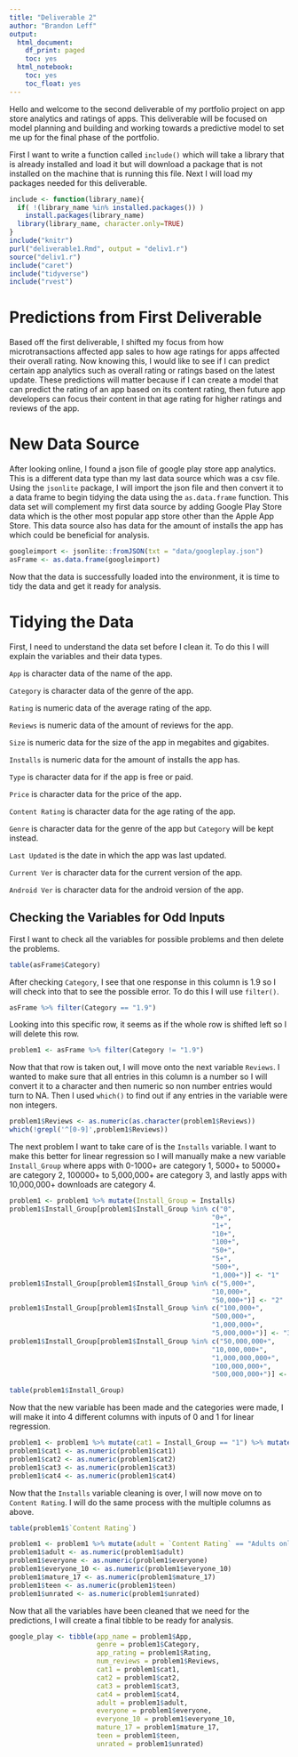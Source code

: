 ```yaml
---
title: "Deliverable 2"
author: "Brandon Leff"
output:
  html_document:
    df_print: paged
    toc: yes
  html_notebook:
    toc: yes
    toc_float: yes
---
```


Hello and welcome to the second deliverable of my portfolio project on app store analytics and ratings of apps. This deliverable will be focused on model planning and building and working towards a predictive model to set me up for the final phase of the portfolio.

First I want to write a function called `include()` which will take a library that is already installed and load it but will download a package that is not installed on the machine that is running this file. Next I will load my packages needed for this deliverable.
```r
include <- function(library_name){
  if( !(library_name %in% installed.packages()) )
    install.packages(library_name) 
  library(library_name, character.only=TRUE)
}
include("knitr")
purl("deliverable1.Rmd", output = "deliv1.r")
source("deliv1.r")
include("caret")
include("tidyverse")
include("rvest")
```

# Predictions from First Deliverable

Based off the first deliverable, I shifted my focus from how microtransactions affected app sales to how age ratings for apps affected their overall rating. Now knowing this, I would like to see if I can predict certain app analytics such as overall rating or ratings based on the latest update. These predictions will matter because if I can create a model that can predict the rating of an app based on its content rating, then future app developers can focus their content in that age rating for higher ratings and reviews of the app.

# New Data Source

After looking online, I found a json file of google play store app analytics. This is a different data type than my last data source which was a csv file. Using the `jsonlite` package, I will import the json file and then convert it to a data frame to begin tidying the data using the `as.data.frame` function. This data set will complement my first data source by adding Google Play Store data which is the other most popular app store other than the Apple App Store. This data source also has data for the amount of installs the app has which could be beneficial for analysis.

```r
googleimport <- jsonlite::fromJSON(txt = "data/googleplay.json")
asFrame <- as.data.frame(googleimport)
```

Now that the data is successfully loaded into the environment, it is time to tidy the data and get it ready for analysis.

# Tidying the Data

First, I need to understand the data set before I clean it. To do this I will explain the variables and their data types.

`App` is character data of the name of the app.

`Category` is character data of the genre of the app.

`Rating` is numeric data of the average rating of the app.

`Reviews` is numeric data of the amount of reviews for the app.

`Size` is numeric data for the size of the app in megabites and gigabites.

`Installs` is numeric data for the amount of installs the app has.

`Type` is character data for if the app is free or paid.

`Price` is character data for the price of the app.

`Content Rating` is character data for the age rating of the app.

`Genre` is character data for the genre of the app but `Category` will be kept instead.

`Last Updated` is the date in which the app was last updated.

`Current Ver` is character data for the current version of the app.

`Android Ver` is character data for the android version of the app.

## Checking the Variables for Odd Inputs

First I want to check all the variables for possible problems and then delete the problems.

```r
table(asFrame$Category)
```

After checking `Category`, I see that one response in this column is 1.9 so I will check into that to see the possible error. To do this I will use `filter()`.

```r
asFrame %>% filter(Category == "1.9")
```

Looking into this specific row, it seems as if the whole row is shifted left so I will delete this row.

```r
problem1 <- asFrame %>% filter(Category != "1.9")
```

Now that that row is taken out, I will move onto the next variable `Reviews`. I wanted to make sure that all entries in this column is a number so I will convert it to a character and then numeric so non number entries would turn to NA. Then I used `which()` to find out if any entries in the variable were non integers.

```r
problem1$Reviews <- as.numeric(as.character(problem1$Reviews))
which(!grepl('^[0-9]',problem1$Reviews))
```

The next problem I want to take care of is the `Installs` variable. I want to make this better for linear regression so I will manually make a new variable `Install_Group` where apps with 0-1000+ are category 1, 5000+ to 50000+ are category 2, 100000+ to 5,000,000+ are category 3, and lastly apps with 10,000,000+ downloads are category 4.

```r
problem1 <- problem1 %>% mutate(Install_Group = Installs)
problem1$Install_Group[problem1$Install_Group %in% c("0",
                                                   "0+",
                                                   "1+",
                                                   "10+",
                                                   "100+",
                                                   "50+",
                                                   "5+",
                                                   "500+", 
                                                   "1,000+")] <- "1"
problem1$Install_Group[problem1$Install_Group %in% c("5,000+",
                                                   "10,000+",
                                                   "50,000+")] <- "2"
problem1$Install_Group[problem1$Install_Group %in% c("100,000+",
                                                   "500,000+",
                                                   "1,000,000+",
                                                   "5,000,000+")] <- "3"
problem1$Install_Group[problem1$Install_Group %in% c("50,000,000+",
                                                   "10,000,000+",
                                                   "1,000,000,000+",
                                                   "100,000,000+",
                                                   "500,000,000+")] <- "4"
```

```r
table(problem1$Install_Group)
```

Now that the new variable has been made and the categories were made, I will make it into 4 different columns with inputs of 0 and 1 for linear regression.

```r
problem1 <- problem1 %>% mutate(cat1 = Install_Group == "1") %>% mutate(cat2 = Install_Group == "2") %>% mutate(cat3 = Install_Group == "3") %>% mutate(cat4 = Install_Group == "4")
problem1$cat1 <- as.numeric(problem1$cat1)
problem1$cat2 <- as.numeric(problem1$cat2)
problem1$cat3 <- as.numeric(problem1$cat3)
problem1$cat4 <- as.numeric(problem1$cat4)
```

Now that the `Installs` variable cleaning is over, I will now move on to `Content Rating`. I will do the same process with the multiple columns as above.

```r
table(problem1$`Content Rating`)
```

```r
problem1 <- problem1 %>% mutate(adult = `Content Rating` == "Adults only 18+") %>% mutate(everyone = `Content Rating` == "Everyone") %>% mutate(everyone_10 = `Content Rating` == "Everyone 10+") %>% mutate(mature_17 = `Content Rating` == "Mature 17+") %>% mutate(teen = `Content Rating` == "Mature 17+") %>% mutate(unrated = `Content Rating` == "Unrated")
problem1$adult <- as.numeric(problem1$adult)
problem1$everyone <- as.numeric(problem1$everyone)
problem1$everyone_10 <- as.numeric(problem1$everyone_10)
problem1$mature_17 <- as.numeric(problem1$mature_17)
problem1$teen <- as.numeric(problem1$teen)
problem1$unrated <- as.numeric(problem1$unrated)
```

Now that all the variables have been cleaned that we need for the predictions, I will create a final tibble to be ready for analysis.

```r
google_play <- tibble(app_name = problem1$App,
                      genre = problem1$Category,
                      app_rating = problem1$Rating,
                      num_reviews = problem1$Reviews,
                      cat1 = problem1$cat1,
                      cat2 = problem1$cat2,
                      cat3 = problem1$cat3,
                      cat4 = problem1$cat4,
                      adult = problem1$adult,
                      everyone = problem1$everyone,
                      everyone_10 = problem1$everyone_10,
                      mature_17 = problem1$mature_17,
                      teen = problem1$teen,
                      unrated = problem1$unrated)
```

